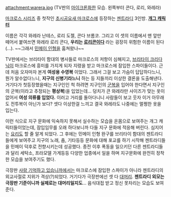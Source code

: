 attachment:warera.jpg
(TV판의 [[마이크론화]]한 모습. 왼쪽부터 콘다, 로리, 와레라)

[[마크로스 시리즈]] 중 첫작인 [[초시공요새 마크로스]]에 등장하는 [[젠트라디]] 3인방. '''[[개그 캐릭터]]'''

이름은 각각 와레라 난테스, 로리 도젤, 콘다 브롬코. 그리고 이 셋의 이름에서 맨 앞만 떼어서 붙여쓰면 와레라 로리 콘다, '''우리는 [[로리콘]]이다''' 라는 굉장히 위험한 이름이 된다(...). ~~그래서 [[민메이 인형]]을 훔쳐왔나~~

TV판에서는 브리타이 함대의 병사들로 마크로스의 저항이 심해지고, [[브리타이 크리다닉]]이 마크로스에 흥미를 가지게 되자 지령을 받고 마크로스에 잠입한 스파이들이다. 근데 처음 오자마자 본게 '''여성용 수영복''' 이었다. 그래서 그걸 보고 가슴이 답답하다느니, 뭔가 알수없다느니, '''지구의 신병기라느니''' 하는 등 지들끼리 이상한 결론을 도출해낸다. 거기다가 첫등장했을때는 지구인인 척 하려면 지구인의 [[군복]]을 입어야 한다면서 지구인의 군복(이라고 추정되는 '''평상복''')을 입었는데... 덩치가 큰 와레라만 사이즈가 맞는 옷이 없어서 '''여성 의류를 입었다.''' 이러고 거리를 돌아다니니 사람들이 보고 웃자 이거 아무래도 전투복이 아닌가 보다? 셋다 이상한걸 느끼고 결국 와레라도 나중에는 멀쩡한 옷을 입는다.

이런 식으로 지구 문화에 익숙하지 못해서 실수하는 모습을 온몸으로 보여주는 개그 캐릭터들이었는데, 잠입임무를 오래 하다보니까 다들 지구 문화에 적응해 버린다. 심지어는 [[요리]]도 할 줄 알게 되었다. 그 후에는 민메이 인형 완구를 브리타이 함대의 젠트라디들에게 보여주고 지구의 노래, 춤, 기타등등 문화에 대해 포교를 하기 시작해 젠트라디들을 민메이 덕후로 전향시키는데 성공했다.
종전 이후 폭동을 일으키던 다른 젠트라디들과 달리 세탁소, 프라모델 가게등등 다양한 업종에서 일을 하며 지구문화에 완전히 정착한 모습을 보여주기도 했다.

극장판 [[사랑 기억하고 있습니까]]에서는 마크로스에 잠입한 스파이가 아니라 젠트라디의 외교사절로 지위가 격상(?)되었다. 거기다가 극장판에선 셋 다 [[대머리]]. '''젠트라디 외모는 극장판 기준이니까 실제로는 대머리일지도'''... 음식대접 받고 정신 못차리는 모습도 보여준다.
